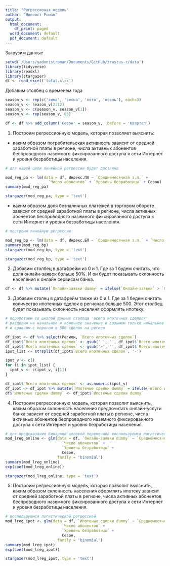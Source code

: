 ```yaml
---
title: "Регрессионая модель"
author: "Ядонист Роман"
output:
  html_document:
    df_print: paged
  word_document: default
  pdf_document: default
---
```


Загрузим данные
```r
setwd('/Users/yadonistroman/Documents/GitHub/trustus-r/data')
library(tidyverse)
library(readxl)
library(stargazer)
df <- read_excel('total.xlsx')
```

Добавим столбец с временем года
```r
season_v <- rep(c('зима', 'весна', 'лето', 'осень'), each=3)
season_v <- season_v[2:12]
season_v <- c(season_v, season_v[1])
season_v <- rep(season_v, 83)

df <- df %>% add_column('Сезон' = season_v, .before = 'Квартал')
```

1. Поcтроим регрессионную модель, которая позволяет выяснить:
 - каким образом потребительская активность зависит от средней заработной платы в регионе, 
числа активных абонентов беспроводного наземного фиксированного доступа к сети Интернет и
уровня безработицы населения.
```r
# для нашей цели линейной регрессии будет достачно

mod_reg_pa <- lm(data = df, Индекс.ПА ~ `Среднемесячная з.п.` + 
                   `Число абонентов` + `Уровень безработицы` + Сезон)
summary(mod_reg_pa)
```
```r
stargazer(mod_reg_pa, type = 'text')
```

 - каким образом доля безналичных платежей в торговом обороте зависит от средней заработной 
платы в регионе, числа активных абонентов беспроводного наземного фиксированного доступа к 
сети Интернет и уровня безработицы населения.
```r
# построим линейную регрессию

mod_reg_bp <- lm(data = df, Индекс.БП ~ `Среднемесячная з.п.` + `Число абонентов` + `Уровень безработицы` + Сезон)
summary(mod_reg_bp)
stargazer(mod_reg_bp, type = 'text')
```
```r
stargazer(mod_reg_bp, type = 'text')
```

2. Добавим столбец в датафрейм из 0 и 1. Где за 1 будем считать, что доля онлайн-заявок больше 50%. И он
будет показывать склонность населения к онлайн сервисам банка.
```r
df <- df %>% mutate(`Онлайн-заявки dummy` = ifelse(`Онлайн-заявки` > `Офлайн-заявки`, 1, 0))
```

3. Добавим столец в датафрейм также из 0 и 1. Где за 1 бедем считать количество ипотечных сделок в регионах
больше 500. Этот столбец будет показывать склонность населиня оформлять ипотеку.
```r
# поработаем со шкалой данных столбца 'всего ипотечных сделолк'
# разделим на начальное и конечное значение и возьмем только начальное значение
# и сравним с порогом в 500 сделок на регион

df_ipot <- df %>% select(Регион, `Всего ипотечных сделок`)
df_ipot$`Всего ипотечных сделок` <- gsub(' ', '', df_ipot$`Всего ипотечных сделок`)
df_ipot$`Всего ипотечных сделок` <- gsub('>', '', df_ipot$`Всего ипотечных сделок`)
ipot_list <- strsplit(df_ipot$`Всего ипотечных сделок`, '-')

ipot_v <- c()
for (i in ipot_list) {
  ipot_v <- c(ipot_v, i[1])
}

df_ipot$`Всего ипотечных сделок` <- as.numeric(ipot_v)
df_ipot <- df_ipot %>% mutate(`Ипотечые сделки dummy` = ifelse(`Всего ипотечных сделок` >= 500, 1, 0))
df$`Ипотечые сделки dummy` <- df_ipot$`Ипотечые сделки dummy`
```

4. Построим регрессионную модель, которая позволит выяснить, каким образом склонность населения предпочитать 
онлайн-услуги банка зависит от средней заработной платы в регионе, числа активных абонентов беспроводного 
наземного фиксированного доступа к сети Интернет и уровня безработицы населения.
```r
# для предсказания бинарной целевой переменной воспользуемся логистической регрессией
mod_lreg_online <- glm(data = df, `Онлайн-заявки dummy` ~ `Среднемесячная з.п.` + 
                         `Число абонентов` + 
                         `Уровень безработицы` +
                         Сезон, 
                       family = 'binomial')
summary(mod_lreg_online)
exp(coef(mod_lreg_online))
```
```r
stargazer(mod_lreg_online, type = 'text')
```

5. Построим регрессионную модель, которая позволит выяснить, каким образом склонность населения оформлять 
ипотеку зависит от средней заработной платы в регионе, числа активных абонентов беспроводного наземного 
фиксированного доступа к сети Интернет и уровня безработицы населения.
```r
# воспользуемся логистической регрессией
mod_lreg_ipot <- glm(data = df, `Ипотечые сделки dummy` ~ `Среднемесячная з.п.` + 
                         `Число абонентов` + 
                         `Уровень безработицы` +
                         Сезон, 
                       family = 'binomial')
summary(mod_lreg_ipot)
exp(coef(mod_lreg_ipot))
```
```r
stargazer(mod_lreg_ipot, type = 'text')
```








